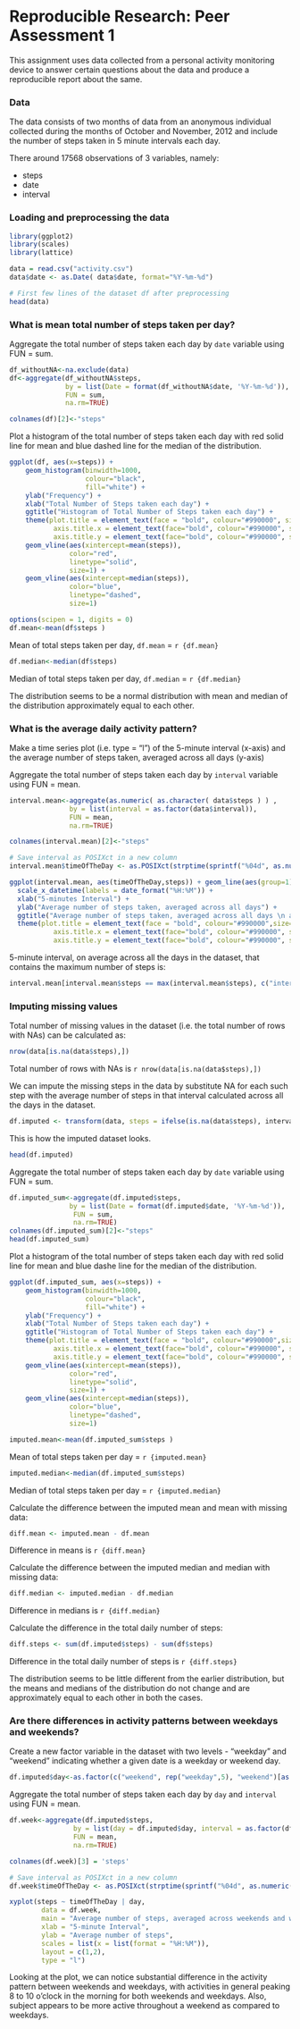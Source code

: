 
Reproducible Research: Peer Assessment 1
===================================

This assignment uses data collected from a personal activity monitoring device to answer certain questions about the data and produce a reproducible report about the same. 

### Data

The data consists of two months of data from an anonymous individual collected during the months of October and November, 2012 and include the number of steps taken in 5 minute intervals each day.

There around 17568 observations of 3 variables, namely:

- steps  
- date  
- interval  

### Loading and preprocessing the data

```r
library(ggplot2)
library(scales)
library(lattice)

data = read.csv("activity.csv")
data$date <- as.Date( data$date, format="%Y-%m-%d")                                  # Format date strings to Date format

# First few lines of the dataset df after preprocessing
head(data)

```

### What is mean total number of steps taken per day?

Aggregate the total number of steps taken each day by `date` variable using FUN = sum.

```r
df_withoutNA<-na.exclude(data)                                                    # Create a new dataset excluding the NAs
df<-aggregate(df_withoutNA$steps,                                                # Aggregate data by date             
              by = list(Date = format(df_withoutNA$date, '%Y-%m-%d')),
              FUN = sum, 
              na.rm=TRUE)

colnames(df)[2]<-"steps"                                                         # rename second column as 'steps'

```

Plot a histogram of the total number of steps taken each day with red solid line for mean and blue dashed line for the median of the distribution.

```r
ggplot(df, aes(x=steps)) + 
    geom_histogram(binwidth=1000, 
                   colour="black", 
                   fill="white") +
    ylab("Frequency") +                                                              # y axis label
    xlab("Total Number of Steps taken each day") +                                   # x axis label
    ggtitle("Histogram of Total Number of Steps taken each day") +                   # plot title 
    theme(plot.title = element_text(face = "bold", colour="#990000", size=14),       # title text font
           axis.title.x = element_text(face="bold", colour="#990000", size=12),      # x axis text font
           axis.title.y = element_text(face="bold", colour="#990000", size=12)) +    # y axis text font
    geom_vline(aes(xintercept=mean(steps)),                                
               color="red", 
               linetype="solid", 
               size=1) + 
    geom_vline(aes(xintercept=median(steps)),                              
               color="blue", 
               linetype="dashed", 
               size=1)
```

```r
options(scipen = 1, digits = 0)
df.mean<-mean(df$steps )
```
Mean of total steps taken per day, `df.mean` = `r {df.mean}`

```r
df.median<-median(df$steps)
```
Median of total steps taken per day, `df.median` = `r {df.median}`

The distribution seems to be a normal distribution with mean and median of the distribution approximately equal to each other.

### What is the average daily activity pattern?

Make a time series plot (i.e. type = "l") of the 5-minute interval (x-axis) and the average number of steps taken, averaged across all days (y-axis)

Aggregate the total number of steps taken each day by `interval` variable using FUN = mean.

```r

interval.mean<-aggregate(as.numeric( as.character( data$steps ) ) ,
               by = list(interval = as.factor(data$interval)),
               FUN = mean, 
               na.rm=TRUE)

colnames(interval.mean)[2]<-"steps"                                           # rename second column as 'steps'  

# Save interval as POSIXct in a new column
interval.mean$timeOfTheDay <- as.POSIXct(strptime(sprintf("%04d", as.numeric(as.character(interval.mean$interval))), "%H%M"))  

ggplot(interval.mean, aes(timeOfTheDay,steps)) + geom_line(aes(group=1)) +
  scale_x_datetime(labels = date_format("%H:%M")) +                           # display x label in required format
  xlab("5-minutes Interval") + 
  ylab("Average number of steps taken, averaged across all days") + 
  ggtitle("Average number of steps taken, averaged across all days \n at 5-minute intervals for October and November, 2012") +
  theme(plot.title = element_text(face = "bold", colour="#990000",size=14),       # plot title text font
           axis.title.x = element_text(face="bold", colour="#990000", size=12),   # x axis text font
           axis.title.y = element_text(face="bold", colour="#990000", size=12))   # y axis text font
```

5-minute interval, on average across all the days in the dataset, that contains the maximum number of steps is:

```r
interval.mean[interval.mean$steps == max(interval.mean$steps), c("interval","steps")]
```

### Imputing missing values

Total number of missing values in the dataset (i.e. the total number of rows with NAs) can be calculated as:

```r
nrow(data[is.na(data$steps),])
```

Total number of rows with NAs is `r nrow(data[is.na(data$steps),])`  

We can impute the missing steps in the data by substitute NA for each such step with the average number of steps in that interval calculated across all the days in the dataset. 

```r
df.imputed <- transform(data, steps = ifelse(is.na(data$steps), interval.mean$steps[match(data$interval, interval.mean$interval)] , data$steps))

```

This is how the imputed dataset looks.

```r
head(df.imputed)
```

Aggregate the total number of steps taken each day by `date` variable using FUN = sum.

```r
df.imputed_sum<-aggregate(df.imputed$steps,                                 # Aggregate data by date 
               by = list(Date = format(df.imputed$date, '%Y-%m-%d')),
                FUN = sum, 
                na.rm=TRUE)  
colnames(df.imputed_sum)[2]<-"steps"                                         # rename second column as 'steps'  
head(df.imputed_sum)
```

Plot a histogram of the total number of steps taken each day with red solid line for mean and blue dashe line for the median of the distribution.

```r
ggplot(df.imputed_sum, aes(x=steps)) + 
    geom_histogram(binwidth=1000, 
                   colour="black", 
                   fill="white") +
    ylab("Frequency") +                                                              # y axis label
    xlab("Total Number of Steps taken each day") +                                   # x axis label
    ggtitle("Histogram of Total Number of Steps taken each day") +                   # plot title 
    theme(plot.title = element_text(face = "bold", colour="#990000",size=14),        # plot title text font
           axis.title.x = element_text(face="bold", colour="#990000", size=12),      # x axis text font
           axis.title.y = element_text(face="bold", colour="#990000", size=12)) +    # y axis text font
    geom_vline(aes(xintercept=mean(steps)),                                 
               color="red", 
               linetype="solid", 
               size=1) + 
    geom_vline(aes(xintercept=median(steps)),                              
               color="blue", 
               linetype="dashed", 
               size=1)
```

```r
imputed.mean<-mean(df.imputed_sum$steps )
```
Mean of total steps taken per day = `r {imputed.mean}`

```r
imputed.median<-median(df.imputed_sum$steps)
```
Median of total steps taken per day = `r {imputed.median}`

Calculate the difference between the imputed mean and mean with missing data:

```r
diff.mean <- imputed.mean - df.mean
```

Difference in means is `r {diff.mean}`

Calculate the difference between the imputed median and median with missing data:

```r
diff.median <- imputed.median - df.median
```

Difference in medians is `r {diff.median}`

Calculate the difference in the total daily number of steps:

```r
diff.steps <- sum(df.imputed$steps) - sum(df$steps)
```

Difference in the total daily number of steps is `r {diff.steps}`

The distribution seems to be little different from the earlier distribution, but the means and medians of the distribution do not change and are approximately equal to each other in both the cases.

### Are there differences in activity patterns between weekdays and weekends?

Create a new factor variable in the dataset with two levels - "weekday" and "weekend" indicating whether a given date is a weekday or weekend day.

```r
df.imputed$day<-as.factor(c("weekend", rep("weekday",5), "weekend")[as.POSIXlt(df.imputed$date)$wday + 1])

```

Aggregate the total number of steps taken each day by `day` and `interval` using FUN = mean.

```r

df.week<-aggregate(df.imputed$steps, 
                by = list(day = df.imputed$day, interval = as.factor(df.imputed$interval)),
                FUN = mean, 
                na.rm=TRUE)

colnames(df.week)[3] = 'steps'

# Save interval as POSIXct in a new column
df.week$timeOfTheDay <- as.POSIXct(strptime(sprintf("%04d", as.numeric(as.character(df.week$interval))), "%H%M"))

xyplot(steps ~ timeOfTheDay | day,
        data = df.week,
        main = "Average number of steps, averaged across weekends and weekdays \n at 5-minute intervals for October and November, 2012",
        xlab = "5-minute Interval", 
        ylab = "Average number of steps",
        scales = list(x = list(format = "%H:%M")),                        #format the x-axis labels
        layout = c(1,2),
        type = "l")
```

Looking at the plot, we can notice substantial difference in the activity pattern between weekends and weekdays, with activities in general peaking 8 to 10 o'clock in the morning for both weekends and weekdays. Also, subject appears to be more active throughout a weekend as compared to weekdays.

